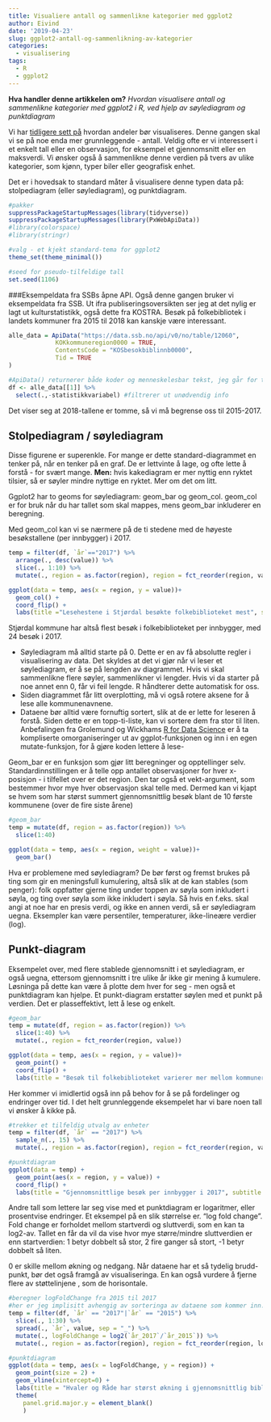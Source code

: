 ```yaml
---
title: Visualiere antall og sammenlikne kategorier med ggplot2
author: Eivind
date: '2019-04-23'
slug: ggplot2-antall-og-sammenlikning-av-kategorier
categories:
  - visualisering
tags:
  - R
  - ggplot2
---
```


__Hva handler denne artikkelen om?__ _Hvordan visualisere antall og sammenlikne kategorier med ggplot2 i R, ved hjelp av søylediagram og punktdiagram_

Vi har [tidligere sett på](https://suppe-og-analyse.netlify.com/post/grunnleggende-ggplot2/) hvordan andeler bør visualiseres. Denne gangen skal vi se på noe enda mer grunnleggende - antall. Veldig ofte er vi interessert i et enkelt tall eller en observasjon, for eksempel et gjennomsnitt eller en maksverdi. Vi ønsker også å sammenlikne denne verdien på tvers av ulike kategorier, som kjønn, typer biler eller geografisk enhet. 

Det er i hovedsak to standard måter å visualisere denne typen data på: stolpediagram (eller søylediagram), og punktdiagram. 

```r
#pakker
suppressPackageStartupMessages(library(tidyverse))
suppressPackageStartupMessages(library(PxWebApiData))
#library(colorspace)
#library(stringr)

#valg - et kjekt standard-tema for ggplot2
theme_set(theme_minimal())

#seed for pseudo-tilfeldige tall
set.seed(1106)

```

###Eksempeldata fra SSBs åpne API.
Også denne gangen bruker vi eksempeldata fra SSB. Ut ifra publiseringsoversikten ser jeg at det nylig er lagt ut kulturstatistikk, også dette fra KOSTRA. Besøk på folkebibliotek i landets kommuner fra 2015 til 2018 kan kanskje være interessant.

```r
alle_data = ApiData("https://data.ssb.no/api/v0/no/table/12060",
             KOKkommuneregion0000 = TRUE,
             ContentsCode = "KOSbesokbiblinnb0000",
             Tid = TRUE
)

#ApiData() returnerer både koder og menneskelesbar tekst, jeg går for tekst denne gangen
df <- alle_data[[1]] %>%
  select(.,-statistikkvariabel) #filtrerer ut unødvendig info
```

Det viser seg at 2018-tallene er tomme, så vi må begrense oss til 2015-2017.

## Stolpediagram / søylediagram

Disse figurene er superenkle. For mange er dette standard-diagrammet en tenker på, når en tenker på en graf. De er lettvinte å lage, og ofte lette å forstå - for svært mange. __Men:__ hvis kakediagram er mer nyttig enn ryktet tilsier, så er søyler mindre nyttige en ryktet. Mer om det om litt.

Ggplot2 har to geoms for søylediagram: geom_bar og geom_col. geom_col er for bruk når du har tallet som skal mappes, mens geom_bar inkluderer en beregning.

Med geom_col kan vi se nærmere på de ti stedene med de høyeste besøkstallene (per innbygger) i 2017. 

```r
temp = filter(df, `år`=="2017") %>%
  arrange(., desc(value)) %>%
  slice(., 1:10) %>%
  mutate(., region = as.factor(region), region = fct_reorder(region, value))

ggplot(data = temp, aes(x = region, y = value))+
  geom_col() +
  coord_flip() + 
  labs(title ="Lesehestene i Stjørdal besøkte folkebiblioteket mest", subtitle ="I gjennomsnitt 24 ganger i 2017", x = "Antall besøk per innbygger", y = "Kommune")
```

Stjørdal kommune har altså flest besøk i folkebiblioteket per innbygger, med 24 besøk i 2017.

- Søylediagram må alltid starte på 0. Dette er en av få absolutte regler i visualisering av data. Det skyldes at det vi gjør når vi leser et søylediagram, er å se på lengden av diagrammet. Hvis vi skal sammenlikne flere søyler, sammenlikner vi lengder. Hvis vi da starter på noe annet enn 0, får vi feil lengde. R håndterer dette automatisk for oss.
- Siden diagrammet får litt overplotting, må vi også rotere aksene for å lese alle kommunenavnene.
- Dataene bør alltid være fornuftig sortert, slik at de er lette for leseren å forstå. Siden dette er en topp-ti-liste, kan vi sortere dem fra stor til liten. Anbefalingen fra Grolemund og Wickhams [R for Data Science](https://r4ds.had.co.nz/factors.html#modifying-factor-order) er å ta kompliserte omorganiseringer ut av ggplot-funksjonen og inn i en egen mutate-funksjon, for å gjøre koden lettere å lese-

Geom_bar er en funksjon som gjør litt beregninger og opptellinger selv. Standardinnstillingen er å telle opp antallet observasjoner for hver x-posisjon - i tilfellet over er det region. Den tar også et vekt-argument, som bestemmer hvor mye hver observasjon skal telle med. Dermed kan vi kjapt se hvem som har størst summert gjennomsnittlig besøk blant de 10 første kommunene (over de fire siste årene)

```r
#geom_bar
temp = mutate(df, region = as.factor(region)) %>%
  slice(1:40)

ggplot(data = temp, aes(x = region, weight = value))+
  geom_bar()
```

Hva er problemene med søylediagram? De bør først og fremst brukes på ting som gir en meningsfull kumulering, altså slik at de kan stables (som penger): folk oppfatter gjerne ting under toppen av søyla som inkludert i søyla, og ting over søyla som ikke inkludert i søyla. Så hvis en f.eks. skal angi at noe har en presis verdi, og ikke en annen verdi, så er søylediagram uegna. Eksempler kan være persentiler, temperaturer, ikke-lineære verdier (log).

## Punkt-diagram
Eksempelet over, med flere stablede gjennomsnitt i et søylediagram, er også uegna, ettersom gjennomsnitt i tre ulike år ikke gir mening å kumulere. Løsninga på dette kan være å plotte dem hver for seg - men også et punktdiagram kan hjelpe. Et punkt-diagram erstatter søylen med et punkt på verdien. Det er plasseffektivt, lett å lese og enkelt.

```r
#geom_bar
temp = mutate(df, region = as.factor(region)) %>%
  slice(1:40) %>%
  mutate(., region = fct_reorder(region, value))

ggplot(data = temp, aes(x = region, y = value))+
  geom_point() + 
  coord_flip() +
  labs(title = "Besøk til folkebiblioteket varierer mer mellom kommuner enn over år", x = "Kommune", y = "Antall besøk per innbygger")
```

Her kommer vi imidlertid også inn på behov for å se på fordelinger og endringer over tid. I det  helt grunnleggende eksempelet har vi bare noen tall vi ønsker å kikke på.

```r
#trekker et tilfeldig utvalg av enheter
temp = filter(df, `år` == "2017") %>%
  sample_n(., 15) %>%
  mutate(., region = as.factor(region), region = fct_reorder(region, value))

#punktdiagram
ggplot(data = temp) + 
  geom_point(aes(x = region, y = value)) + 
  coord_flip() + 
  labs(title = "Gjennomsnittlige besøk per innbygger i 2017", subtitle = "Tilfeldig utvalgte kommuner", x = "Kommune", y = "Antall besøk per innbygger")

```

Andre tall som lettere lar seg vise med et punktdiagram er logaritmer, eller prosentvise endringer. Et eksempel på en slik størrelse er. "log fold change". Fold change er forholdet mellom startverdi og sluttverdi, som en kan ta log2-av. Tallet en får da vil da vise hvor mye større/mindre sluttverdien er enn startverdien: 1 betyr dobbelt så stor, 2 fire ganger så stort, -1 betyr dobbelt så liten. 

0 er skille mellom økning og nedgang. Når dataene har et så tydelig brudd-punkt, bør det også framgå av visualiseringa. En kan også vurdere å fjerne flere av støttelinjene , som de horisontale.

```r
#beregner logFoldChange fra 2015 til 2017
#her er jeg implisitt avhengig av sorteringa av dataene som kommer inn. Dårlig praksis.
temp = filter(df, `år` == "2017"|`år` == "2015") %>%
  slice(., 1:30) %>%
  spread(., `år`, value, sep = "_") %>%
  mutate(., logFoldChange = log2(`år_2017`/`år_2015`)) %>%
  mutate(., region = as.factor(region), region = fct_reorder(region, logFoldChange))

#punktdiagram
ggplot(data = temp, aes(x = logFoldChange, y = region)) +
  geom_point(size = 2) + 
  geom_vline(xintercept=0) +
  labs(title = "Hvaler og Råde har størst økning i gjennomsnittlig biblo-besøk", subtitle = "Fra 2015 til 2017", y = "Kommune") +
  theme(
	panel.grid.major.y = element_blank()
	)
```
